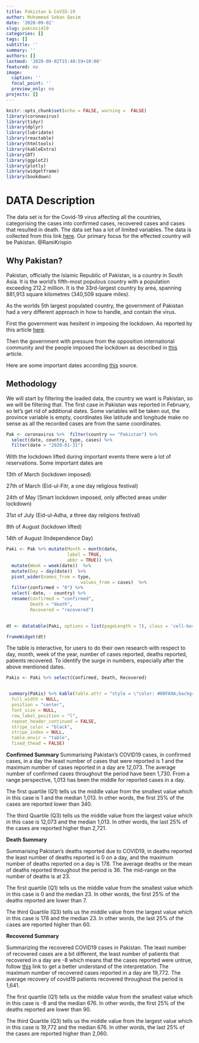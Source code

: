 ```yaml
---
title: Pakistan & CoVID-19
author: Muhammad Soban Qasim
date: '2020-09-02'
slug: pakcovid19
categories: []
tags: []
subtitle: ''
summary: ''
authors: []
lastmod: '2020-09-02T15:40:59+10:00'
featured: no
image:
  caption: ''
  focal_point: ''
  preview_only: no
projects: []
---
```


```r
knitr::opts_chunk$set(echo = FALSE, warning =  FALSE)
library(coronavirus)
library(tidyr)
library(dplyr)
library(lubridate)
library(reactable)
library(htmltools)
library(kableExtra)
library(DT)
library(ggplot2)
library(plotly)
library(widgetframe)
library(bookdown)
```


# DATA Description 

The data set is for the Covid-19 virus affecting all the countries, categorising the cases into confirmed cases, recovered cases and cases that resulted in death. The data set has a lot of limited variables. The data is collected from this link [here](https://github.com/RamiKrispin/coronavirus). Our primary focus for the effected country will be Pakistan. @RamiKrispin

## Why Pakistan?

Pakistan, officially the Islamic Republic of Pakistan, is a country in South Asia. It is the world's fifth-most populous country with a population exceeding 212.2 million. It is the 33rd-largest country by area, spanning 881,913 square kilometres (340,509 square miles). 

As the worlds 5th largest populated country, the government of Pakistan had a very different approach in how to handle, and contain the virus. 

First the government was hesitent in imposing the lockdown. As reported by this article [here](https://foreignpolicy.com/2020/05/11/on-coronavirus-pakistans-government-is-missing-in-action/).

Then the government with pressure from the opposition international community and the people imposed the lockdown as described in [this](https://www.loc.gov/law/foreign-news/article/pakistan-smart-lockdown-imposed-across-cities-of-pakistan-as-covid-19-cases-grow-rapidly/) article.

Here are some important dates according [this](https://en.m.wikipedia.org/wiki/COVID-19_pandemic_in_Pakistan#:~:text=Sindh%20has%20recorded%20the%20most,lockdown%20was%20eased%20in%20phases) source. 



## Methodology 

We will start by filtering the loaded data, the country we want is Pakistan, so we will be filtering that. The first case in Pakistan was reported in February, so let's get rid of additional dates. Some variables will be taken out, the province variable is empty, coordinates like latitude and longitude make no sense as all the recorded cases are from the same coordinates.


```r
Pak <- coronavirus %>%  filter(country == "Pakistan") %>% 
  select(date, country, type, cases) %>% 
  filter(date > "2020-01-31") 
```

With the lockdown lifted during important events there were a lot of reservations. 
Some important dates are 

13th of March (lockdown imposed)

27th of March (Eid-ul-Fitr, a one day religious festival)

24th of May (Smart lockdown imposed, only affected areas under lockdown)

31st of July (Eid-ul-Adha, a three day religions festival)

8th of August (lockdown lifted)

14th of August (Independence Day)

```r
Paki <- Pak %>% mutate(Month = month(date, 
                       label = TRUE, 
                       abbr = TRUE)) %>% 
  mutate(Week = week(date))  %>%
  mutate(Day = day(date))  %>%
  pivot_wider(names_from = type, 
                            values_from = cases)  %>% 
  filter(confirmed > "0") %>%
  select(-date, - country) %>%
  rename(Confirmed = "confirmed", 
         Death = "death", 
         Recovered = "recovered") 
 

```






```r
dt <- datatable(Paki, options = list(pageLength = 7), class = 'cell-border stripe', filter = 'top')

frameWidget(dt)
```



The table is interactive, for users to do their own research with respect to day, month, week of the year, number of cases reported, deaths reported, patients recovered. To identify the surge in numbers, especially after the above mentioned dates.






























































```r
Pakis <- Paki %>% select(Confirmed, Death, Recovered)


 summary(Pakis) %>% kable(table.attr = "style = \"color: #00FA9A;background-color:#1E90FF;\"") %>% kable_styling(bootstrap_options = "striped",
  full_width = NULL,
  position = "center",
  font_size = NULL,
  row_label_position = "l",
  repeat_header_continued = FALSE,
  stripe_color = "black",
  stripe_index = NULL,
  table.envir = "table",
  fixed_thead = FALSE)
```

__Confirmed Summary__
Summarising Pakistan's COVID19 cases, in confirmed cases, in a day the least number of cases that were reported is 1 and the maximum number of cases reported in a day are 12,073. The average number of confirmed cases throughout the period have been 1,730. From a range perspective, 1,013 has been the middle for reported cases in a day.

The first quartile (Q1) tells us the middle value from the smallest value which in this case is 1 and the median 1,013. In other words, the first 25% of the cases are reported lower than 340.

The third Quartile (Q3) tells us the middle value from the largest value which in this case is 12,073 and the median 1,013. In other words, the last 25% of the cases are reported higher than 2,721.

__Death Summary__

Summarising Pakistan's deaths reported due to COVID19, in deaths reported the least number of deaths reported is 0 on a day, and the maximum number of deaths reported on a day is 178. The average deaths or the mean of deaths reported throughout the period is 36. The mid-range on the number of deaths is at 23. 

The first quartile (Q1) tells us the middle value from the smallest value which in this case is 0 and the median 23. In other words, the first 25% of the deaths reported are lower than 7.

The third Quartile (Q3) tells us the middle value from the largest value which in this case is 178 and the median 23. In other words, the last 25% of the cases are reported higher than 60.

__Recovered Summary__

Summarizing the recovered COVID19 cases in Pakistan. The least number of recovered cases are a bit different, the least number of patients that recovered in a day are -8 which means that the cases reported were untrue, follow [this](https://yen.com.gh/150877-covid-19-update-8-affected-persons-ghana-allegedly-recovered.html) link to get a better understand of the interpretation. The maximum number of recovered cases reported in a day are 19,772. The average recovery of covid19 patients recovered throughout the period is 1,641.

The first quartile (Q1) tells us the middle value from the smallest value which in this case is -8 and the median 676. In other words, the first 25% of the deaths reported are lower than 90.

The third Quartile (Q3) tells us the middle value from the largest value which in this case is 19,772 and the median 676. In other words, the last 25% of the cases are reported higher than 2,060.
